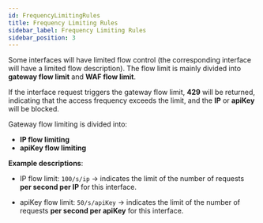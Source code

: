 ```yaml
---
id: FrequencyLimitingRules
title: Frequency Limiting Rules
sidebar_label: Frequency Limiting Rules
sidebar_position: 3
---
```


Some interfaces will have limited flow control (the corresponding interface will have a limited flow description).
The flow limit is mainly divided into **gateway flow limit** and **WAF flow limit**.

If the interface request triggers the gateway flow limit, **429** will be returned,
indicating that the access frequency exceeds the limit, and the **IP** or **apiKey** will be blocked.

Gateway flow limiting is divided into:

- **IP flow limiting**
- **apiKey flow limiting**

**Example descriptions**:

- IP flow limit: `100/s/ip` → indicates the limit of the number of requests **per second per IP** for this interface.

- apiKey flow limit: `50/s/apiKey` → indicates the limit of the number of requests **per second per apiKey** for this interface.
